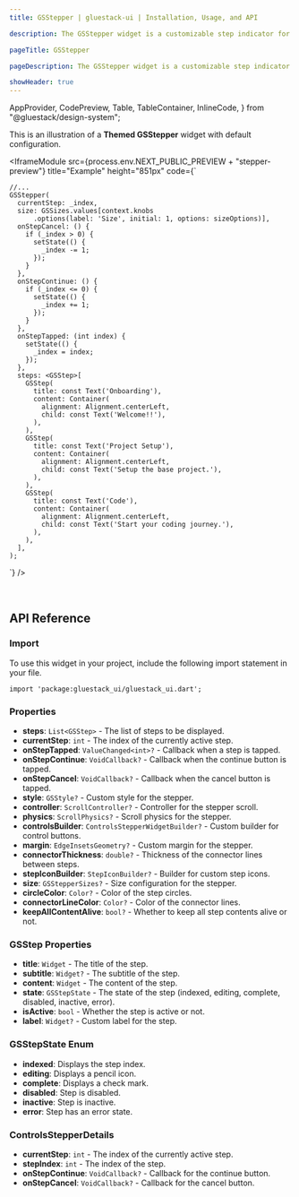```yaml
---
title: GSStepper | gluestack-ui | Installation, Usage, and API

description: The GSStepper widget is a customizable step indicator for Flutter, enabling users to guide through a series of steps in a structured manner. This widget can be used to create step-based forms, processes, or tutorials with various styles and configurations.

pageTitle: GSStepper

pageDescription: The GSStepper widget is a customizable step indicator for Flutter, enabling users to guide through a series of steps in a structured manner. This widget can be used to create step-based forms, processes, or tutorials with various styles and configurations.

showHeader: true
---
```



  AppProvider,
  CodePreview,
  Table,
  TableContainer,
  InlineCode,
} from "@gluestack/design-system";

<Meta title="Components/Others/Stepper" />

This is an illustration of a **Themed GSStepper** widget with default configuration.

<IframeModule
  src={process.env.NEXT_PUBLIC_PREVIEW + "stepper-preview"}
  title="Example"
  height="851px"
  code={`
    
    //...
    GSStepper(
      currentStep: _index,
      size: GSSizes.values[context.knobs
          .options(label: 'Size', initial: 1, options: sizeOptions)],
      onStepCancel: () {
        if (_index > 0) {
          setState(() {
            _index -= 1;
          });
        }
      },
      onStepContinue: () {
        if (_index <= 0) {
          setState(() {
            _index += 1;
          });
        }
      },
      onStepTapped: (int index) {
        setState(() {
          _index = index;
        });
      },
      steps: <GSStep>[
        GSStep(
          title: const Text('Onboarding'),
          content: Container(
            alignment: Alignment.centerLeft,
            child: const Text('Welcome!!'),
          ),
        ),
        GSStep(
          title: const Text('Project Setup'),
          content: Container(
            alignment: Alignment.centerLeft,
            child: const Text('Setup the base project.'),
          ),
        ),
        GSStep(
          title: const Text('Code'),
          content: Container(
            alignment: Alignment.centerLeft,
            child: const Text('Start your coding journey.'),
          ),
        ),
      ],
    );

`}
/>

<br />

## API Reference

### Import

To use this widget in your project, include the following import statement in your file.

```
import 'package:gluestack_ui/gluestack_ui.dart';
```


### Properties

- **steps**: `List<GSStep>` - The list of steps to be displayed.
- **currentStep**: `int` - The index of the currently active step.
- **onStepTapped**: `ValueChanged<int>?` - Callback when a step is tapped.
- **onStepContinue**: `VoidCallback?` - Callback when the continue button is tapped.
- **onStepCancel**: `VoidCallback?` - Callback when the cancel button is tapped.
- **style**: `GSStyle?` - Custom style for the stepper.
- **controller**: `ScrollController?` - Controller for the stepper scroll.
- **physics**: `ScrollPhysics?` - Scroll physics for the stepper.
- **controlsBuilder**: `ControlsStepperWidgetBuilder?` - Custom builder for control buttons.
- **margin**: `EdgeInsetsGeometry?` - Custom margin for the stepper.
- **connectorThickness**: `double?` - Thickness of the connector lines between steps.
- **stepIconBuilder**: `StepIconBuilder?` - Builder for custom step icons.
- **size**: `GSStepperSizes?` - Size configuration for the stepper.
- **circleColor**: `Color?` - Color of the step circles.
- **connectorLineColor**: `Color?` - Color of the connector lines.
- **keepAllContentAlive**: `bool?` - Whether to keep all step contents alive or not.

### GSStep Properties

- **title**: `Widget` - The title of the step.
- **subtitle**: `Widget?` - The subtitle of the step.
- **content**: `Widget` - The content of the step.
- **state**: `GSStepState` - The state of the step (indexed, editing, complete, disabled, inactive, error).
- **isActive**: `bool` - Whether the step is active or not.
- **label**: `Widget?` - Custom label for the step.

### GSStepState Enum

- **indexed**: Displays the step index.
- **editing**: Displays a pencil icon.
- **complete**: Displays a check mark.
- **disabled**: Step is disabled.
- **inactive**: Step is inactive.
- **error**: Step has an error state.

### ControlsStepperDetails

- **currentStep**: `int` - The index of the currently active step.
- **stepIndex**: `int` - The index of the step.
- **onStepContinue**: `VoidCallback?` - Callback for the continue button.
- **onStepCancel**: `VoidCallback?` - Callback for the cancel button.
